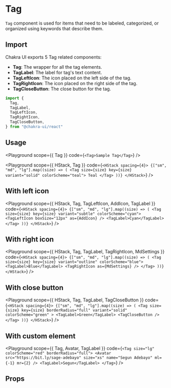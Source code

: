   


#  Tag

`Tag` component is used for items that need to be labeled, categorized, or
organized using keywords that describe them.





## Import

Chakra UI exports 5 Tag related components:

- **Tag**: The wrapper for all the tag elements.
- **TagLabel**: The label for tag's text content.
- **TagLeftIcon**: The icon placed on the left side of the tag.
- **TagRightIcon**: The icon placed on the right side of the tag.
- **TagCloseButton**: The close button for the tag.

```js
import {
  Tag,
  TagLabel,
  TagLeftIcon,
  TagRightIcon,
  TagCloseButton,
} from "@chakra-ui/react"
```

## Usage

<Playground
scope={{ Tag }}
code={`
<Tag>Sample Tag</Tag>
`}
/>

<Playground
scope={{ HStack, Tag }}
code={`
<HStack spacing={4}>
  {["sm", "md", "lg"].map((size) => (
    <Tag size={size} key={size} variant="solid" colorScheme="teal">
      Teal
    </Tag>
  ))}
</HStack>
`}
/>

## With left icon

<Playground
scope={{ HStack, Tag, TagLeftIcon, AddIcon, TagLabel }}
code={`
<HStack spacing={4}>
  {["sm", "md", "lg"].map((size) => (
    <Tag size={size} key={size} variant="subtle" colorScheme="cyan">
      <TagLeftIcon boxSize="12px" as={AddIcon} />
      <TagLabel>Cyan</TagLabel>
    </Tag>
  ))}
</HStack>
`}
/>

## With right icon

<Playground
scope={{ HStack, Tag, TagLabel, TagRightIcon, MdSettings }}
code={`
<HStack spacing={4}>
  {["sm", "md", "lg"].map((size) => (
    <Tag size={size} key={size} variant="outline" colorScheme="blue">
      <TagLabel>Blue</TagLabel>
      <TagRightIcon as={MdSettings} />
    </Tag>
  ))}
</HStack>
`}
/>

## With close button

<Playground
scope={{ HStack, Tag, TagLabel, TagCloseButton }}
code={`
<HStack spacing={4}>
  {["sm", "md", "lg"].map((size) => (
    <Tag
      size={size}
      key={size}
      borderRadius="full"
      variant="solid"
      colorScheme="green"
    >
      <TagLabel>Green</TagLabel>
      <TagCloseButton />
    </Tag>
  ))}
</HStack>
`}
/>

## With custom element

<Playground
scope={{ Tag, Avatar, TagLabel }}
code={`
<Tag size="lg" colorScheme="red" borderRadius="full">
  <Avatar
    src="https://bit.ly/sage-adebayo"
    size="xs"
    name="Segun Adebayo"
    ml={-1}
    mr={2}
  />
  <TagLabel>Segun</TagLabel>
</Tag>
`}
/>

## Props

<PropsTable of="Tag" />